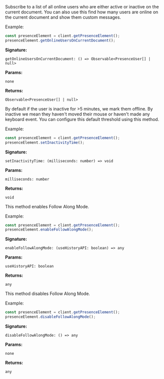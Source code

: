 

<Steps>

<Step title="getOnlineUsersOnCurrentDocument()">
Subscribe to a list of all online users who are either active or inactive on the current document. You can also use this find how many users are online on the current document and show them custom messages.

Example:
```jsx
const presenceElement = client.getPresenceElement();
presenceElement.getOnlineUsersOnCurrentDocument();
```

**Signature:** 
```
getOnlineUsersOnCurrentDocument: () => Observable<PresenceUser[] | null>
```

**Params:** 
```
none
```

**Returns:** 
```
Observable<PresenceUser[] | null>
```


</Step>

<Step title="setInactivityTime()">
By default if the user is inactive for >5 minutes, we mark them offline. By inactive we mean they haven't moved their mouse or haven't made any keyboard event. You can configure this default threshold using this method.

Example:
```jsx
const presenceElement = client.getPresenceElement();
presenceElement.setInactivityTime();
```

**Signature:** 
```
setInactivityTime: (milliseconds: number) => void
```

**Params:** 
```
milliseconds: number
```

**Returns:** 
```
void
```

</Step>

<Step title="enableFollowAlongMode()">

This method enables Follow Along Mode.


Example:
```jsx
const presenceElement = client.getPresenceElement();
presenceElement.enableFollowAlongMode();
```

**Signature:** 
```
enableFollowAlongMode: (useHistoryAPI: boolean) => any
```

**Params:** 
```
useHistoryAPI: boolean
```

**Returns:** 
```
any
```

</Step>

<Step title="disableFollowAlongMode()">
This method disables Follow Along Mode.

Example:
```jsx
const presenceElement = client.getPresenceElement();
presenceElement.disableFollowAlongMode();
```

**Signature:**  
```
disableFollowAlongMode: () => any
```

**Params:** 
```
none
```

**Returns:**  
```
any
```


</Step>

</Steps>